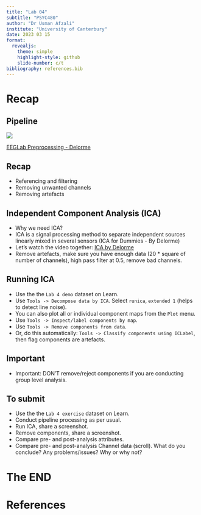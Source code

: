```yaml
---
title: "Lab 04"
subtitle: "PSYC480"
author: "Dr Usman Afzali"
institute: "University of Canterbury"
date: 2023 03 15
format: 
  revealjs:
    theme: simple
    highlight-style: github
    slide-number: c/t
bibliography: references.bib
---
```


# Recap {background-color="orange"}

## Pipeline {background-color="#346bc8"}

![](/figs/pipeline.png)

[EEGLab Preprocessing - Delorme](https://youtu.be/gEk33jWB0MY)


## Recap {background-color="#346bc8"}

-   Referencing and filtering
-   Removing unwanted channels
-   Removing artefacts

## Independent Component Analysis (ICA) {background-color="#346bc8"}


::: incremental

-   Why we need ICA?
-   ICA is a signal processing method to separate independent sources linearly mixed in several sensors (ICA for Dummies - By Delorme)
-   Let's watch the video together: [ICA by Delorme](https://www.youtube.com/watch?v=kWAjhXr7pT4)
-   Remove artefacts, make sure you have enough data (20 * square of number of channels), high pass filter at 0.5, remove bad channels.

::: 


## Running ICA {background-color="#346bc8"}

::: incremental

-   Use the the `Lab 4 demo` dataset on Learn.
-   Use `Tools -> Decompose data by ICA`. Select `runica`, `extended 1` (helps to detect line noise).
-   You can also plot all or individual component maps from the `Plot` menu. 
-   Use `Tools -> Inspect/label components by map`. 
-   Use `Tools -> Remove components from data`.
-   Or, do this automatically: `Tools -> Classify components using ICLabel`, then flag components are artefacts.

:::

## Important {background-color="#346bc8"}
-   Important: DON'T remove/reject components if you are conducting group level analysis.

## To submit {background-color=#346bc8}

-   Use the the `Lab 4 exercise` dataset on Learn.
-   Conduct pipeline processing as per usual.
-   Run ICA, share a screenshot.
-   Remove components, share a screenshot.
-   Compare pre- and post-analysis attributes.
-   Compare pre- and post-analysis Channel data (scroll). What do you conclude? Any problems/issues? Why or why not?

# The END {background-color="orange"}

# References {background-color="orange"}
